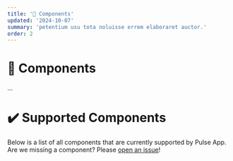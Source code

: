 ```yaml
---
title: '🧩 Components'
updated: '2024-10-07'
summary: 'petentium usu tota noluisse errem elaboraret auctor.'
order: 2
---
```


# 🧩 Components
...

# ✔️ Supported Components
Below is a list of all components that are currently supported by Pulse App. Are we missing a component? Please [open an issue](https://git.rainnny.club/PulseApp/API/issues)!